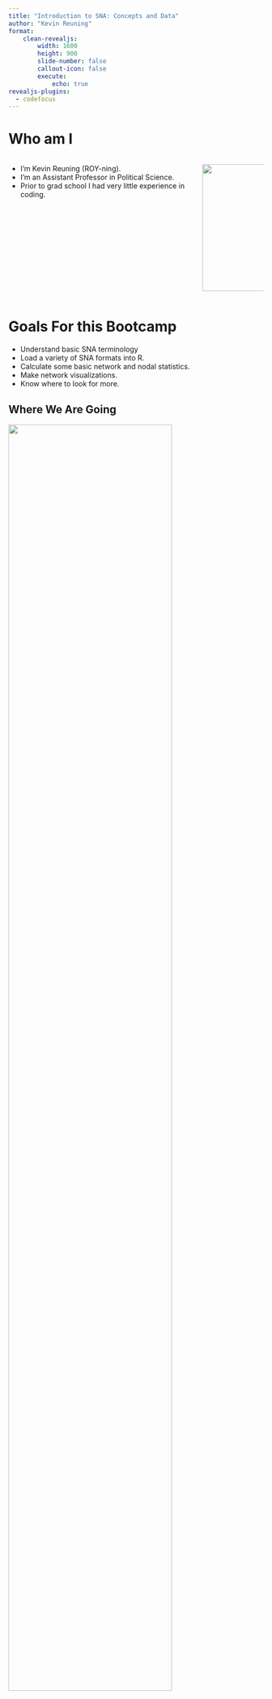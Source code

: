 ```yaml
---
title: "Introduction to SNA: Concepts and Data"
author: "Kevin Reuning"
format: 
    clean-revealjs:
        width: 1600
        height: 900
        slide-number: false
        callout-icon: false
        execute:
            echo: true
revealjs-plugins:
  - codefocus
---
```


<!--

Double check the simple example early on. Something is wrong with the labeling. 
weighted=NA, in adjacency matrix 
Add: library(igraph) to the first time using igraph. 

--> 
# Who am I

:::: {.columns}

::: {.column width="75%"}
- I'm Kevin Reuning (ROY-ning). 
- I'm an Assistant Professor in Political Science. 
- Prior to grad school I had very little experience in coding. 
:::

::: {.column width="25%"}
![](images/profile.jpg){width="250" fig-align="right"}
:::

::::

# Goals For this Bootcamp 

- Understand basic SNA terminology
- Load a variety of SNA formats into R.
- Calculate some basic network and nodal statistics. 
- Make network visualizations. 
- Know where to look for more. 

## Where We Are Going {.nostretch}

![](images/sppq.png){width="80%" fig-align="center"}


# Goals for Today

- Go over some basic language of social network analysis. 
- Load some SNA data into R.
- Start manipulating that 

# Social Network Concepts

## Nodes/Vertices and Edges

SNA focuses on the relationships between different entities: 

- **Nodes** or **Vertices**: The entities that make-up your network.
    - Ex: individuals, animals, organizations, counties, ...
- **Edges:** The relationships that make-up your network. 
    - Ex: Friendship, proximity, exchange of goods, ...

## Edges - Variation and Types

Edges comes in many flavors and can be divided between states and events. 

- States: The relationship is **on-going** (not forever necessarily but it exists overtime)
  - Types: Similarities, Roles, Cognition 
- Events: The relationship is captured by some discrete moment in time.
  - Types: Interactions and Flows. 

## How Events relate to States

Often we use events to identify a state: 

- Two students that are often seen together are likely to be friends. 
- Two students that text often are likely to be friends.  

. . .

We also can think that events lead to a state: 

- Interacting with someone might lead to a friendship. 

## Edge Differences and Attributes

- Edges can be directed or undirected:
    - Directed: Point from node A to node B.
    - Undirected: Are between node A and node B.

. . . 

- Edges can also be weighted. Examples:
    - The amount of trade flowing from country A to country B.
    - How long two individuals have known each other. 
    - The valence of a feelings towards another node (negative to positive)


## Adjacency Matrix 

Networks can be written out as adjacency matrix: 

:::: {.columns}
::: {.column width="40%"}
$$
\mathbf{A} = \left[\begin{array}
{rrr}
0 & 0 & 1 & 0 \\
0 & 0 & 0 & 0 \\
1 & 1 & 0 & 1 \\
1 & 0 & 1 & 0 \\
\end{array}\right]
$$
:::

::: {.column width="60%"}
```r
#| echo: false 
library(igraph)
library(ggraph)
theme_set(theme_graph())
mat <- matrix(c(0,0,1,0,
                0,0,0,0,
                1,1,0,1,
                1,0,1,0), ncol=4, byrow=T)
colnames(mat) <- letters[1:4]
net <- graph_from_adjacency_matrix(mat)

set.seed(1)
ggraph(net) + 
    geom_edge_fan(color="springgreen4", 
    arrow=arrow(length=unit(.75, "cm"), type="closed"), 
    end_cap=circle(.5, "cm")) +
    geom_node_point(size=10) + 
    geom_node_text(aes(label=name), 
        repel=T, 
        nudge_y=.1, size=8)

```

:::

::::

Adjacency matrices are written in row-to-column format. Undirected networks will always have a symmetric matrix

## Edge Lists

The other common way to make write out a network is through an edge list format: 

:::: {.columns}
::: {.column width="40%"}
```r
#| echo: false 
library(gt)
df <- as_data_frame(net, what="edges") 
gt(df) |> 
    tab_options(
        table.font.size=px(36)
    )

```

:::

::: {.column width="60%"}
```r
#| echo: false 

set.seed(1)
ggraph(net) + 
    geom_edge_fan(color="springgreen4", 
    arrow=arrow(length=unit(.75, "cm"), type="closed"), 
    end_cap=circle(.5, "cm")) +
    geom_node_point(size=10) + 
    geom_node_text(aes(label=name), 
        repel=T, 
        nudge_y=.1, size=8)

```

:::

::::

# R and SNA

There are two major sets of R libraries used for networking: 


- [igraph](https://igraph.org/): A lot of more basic analysis options, also has python and and C versions as well. Overall easier to manipulate your network objects.
- [statnet](https://statnet.org/): Has access to more advanced analysis, but a lot of it is divided up into additional libraries. 

## Following along

You need to learn by doing. If you haven't opened RStudio yet, do so now.

## Network Data Formats

There are a variety of ways that networks are saved/shared:

- As a csv: 
    - Adjacency matrix or an edge list
    - Sometimes _additional_ data is provided in a secondary csv
- [Graphml](http://graphml.graphdrawing.org/): Relatively common open format that is easily editable.
- [GML](https://en.wikipedia.org/wiki/Graph_Modelling_Language): Common open format that is less easy to edit (in my opinion)
- [Pajek](https://en.wikipedia.org/wiki/Graph_Modelling_Language): Weird old format that is not well documented but still appears

## igraph Object 

In each case we need to load in data and turn it into an igraph object. 

As an igraph object we can easily apply a lot of network methods do it, plot it, etc. 


## Loading Network from an Adjacency Matrix

Start with a network of cocaine smugglers. Download the csv [here](data/COCAINE_JAKE.csv), more info [here](https://sites.google.com/site/ucinetsoftware/datasets/covert-networks/cocaine-smuggling?authuser=0)


Need to do the following: 

1. Load the csv into R, treating the row names appropriately `read.csv()`
    - Set `row.names=1` so that the first column is read in as row names.
2. Convert it to a matrix `as.matrix()`
3. Convert it to an igraph object `graph_from_adjacency_matrix()`


```r
library(igraph)
mat <- read.csv("data/COCAINE_JAKE.csv", row.names=1)
mat <- as.matrix(mat)
net <- graph_from_adjacency_matrix(mat, mode="directed", 
                                   weighted=T)
```

## `graph_from_adjacency_matrix()`

There are some options we can set: 

- `mode=` 
    - `"directed"` directed network
    - `"undirected"` undirected, using upper triangle to make
- `weighted=` 
    - `NULL` (default) the numbers in matrix give the _number_ of edges between.
    - `TRUE` creates edge weights. 
    - `NA` creates edges if they are greater than 0, ignore the rest.
- `diag=` where to include the diagonal, set to `FALSE` to ignore diagonals.
- `add.colnames=`
    - `NULL` (default) use column names as the vertex names. 
    - `NA` ignore the column names.


## igraph Object

Calling the igraph object by itself provides some details about the network, including some example edges: 

```r
net 

```

## Basic Functions

```r
vcount(net) # Number of vertices/nodes
ecount(net) # Number of edges 
```

## Basic Plot

We will make better plots later, but this gives us a quick idea of what our network looks like


```r
plot(net)
```

# Network Components

## Dividing Up a Network

- We can group vertices by who they can reach:
   - A **component** is the maximal (largest) group of vertices where every vertex within it can reach every other vertex.
   - Every network can be broken into 1 or more component(s).
- A vertex that cannot reach any other vertices is an **isolate**



## Some Components


```r
#| echo: false 
set.seed(1)
n <- 20
net_sample <- sample_gnp(n=n, p=.08, directed=F)

comp <- components(net_sample)
V(net_sample)$component <- letters[comp$membership]
ggraph(net_sample, "fr")  + 
    geom_edge_fan(color="black") +
    geom_node_point(size=10, aes(color=component)) 

```

:::{.center}
This network has `r comp$no` components, the largest has `r max(comp$csize)` vertices in it. 
:::

## Components with Directed Graphs

When a network is directed, then we need to think about direction.

- **Weak Component:** Is a component if we disregard direction of edges.
- **Strong Component:** Is a component if we follow direction of edges

## Strong/Weak Components:

```r
#| fig-subcap: 
#|     - "Broken into Strong Components"
#|     - "Broken into Weak Components"
#| layout-ncol: 2
#| echo: false

set.seed(1)
n <- 15
net_sample <- sample_gnp(n=n, p=.08, directed=T)

comp <- components(net_sample,  mode="weak")
V(net_sample)$component <- letters[comp$membership]
set.seed(1)
ggraph(net_sample, "fr")  + 
    geom_edge_fan(color="black", 
    arrow=arrow(length=unit(.5, "cm"), type="closed"), 
    end_cap=circle(.5, "cm")) +
    geom_node_point(size=10, aes(color=component)) 

comp <- components(net_sample,  mode="strong")
V(net_sample)$component <- letters[comp$membership]
set.seed(1)
ggraph(net_sample, "fr")  + 
    geom_edge_fan(color="black", 
    arrow=arrow(length=unit(.5, "cm"), type="closed"), 
    end_cap=circle(.5, "cm")) + 
    geom_node_point(size=10, aes(color=component)) 
```


## Calculating Components

```r
comps <- components(net, mode="strong")
comps$no ## Number of components
comps$csize ## Size of each component
comps$membership ## Membership for each node
```

# Loading Network from an Edge List

## Process 

Now we are going to use a network of political donors in Ohio. Download the edgelist data [here](data/edge_OH.csv) and the nodal data [here](data/meta_OH.csv). More info is [here](https://kevinreuning.com/resources/network_create/). 

Need to do the following: 

1. Load the edge list and nodal data into R as two different objects `read.csv()`
2. Combine them into an igraph object `graph_from_data_frame()`

```r
edge_df <- read.csv("data/edge_OH.csv")
node_df <- read.csv("data/meta_OH.csv")
net <- graph_from_data_frame(edge_df, vertices=node_df, directed=F)

```

## `graph_from_data_frame`

There are some options we can set: 

- `directed=`
    - Directed or not? `TRUE` or `FALSE`
- `vertices=`
    - Adding data to the vertices. The first column needs to match the identifiers used in the ede list. 

::: {.callout-warning}
You can only directly include isolates in edge lists if you have a vertex data frame.
:::

## igraph Object for Ohio Network 

```r
net
```

# Vertex and Edge Attributes

## Accessing Them

You can access vertex and edges in your Igraph object using `V()` or `E()`. This is useful to access attributes using `$variable`

```.r
V(net)$variable_1 ## Accesses the `variable_1` vertex attribute
E(net)$variable_1 ## Accesses the `variable_1` edge attribute
```

## Example 

There is a `Total` vertex attribute which is the total amount donated: 

```r
V(net)$Total[1:10] ## Access the first 10 
```

## Deleting Vertices 

This can be helpful in deleting vertices with the `delete_vertices()` function. Lets remove all vertices where they donated less than $2,000: 

```r
verts_delete <- V(net)[V(net)$Total < 2000]
sub_net <- delete_vertices(net, verts_delete)
vcount(sub_net)
```

## Deleting Edges 

We can do the same thing with edges, lets keep just the edges that are marked `"Strong"` in the `edge` edge attribute:

```r
components(net)$no ## Everything in 1 component
edges_delete <- E(net)[ E(net)$edge!= "Strong"]
trimmed_net <- delete_edges(net, edges_delete)
components(trimmed_net)$no ## New network is more split apart
```

## Adding Attributes

We can also add an attribute to the network. Here we add vertex attribute that indicates what component everyone is in:

```r
comps <- components(trimmed_net)
V(trimmed_net)$Comp <- LETTERS[comps$membership]
V(trimmed_net)$Comp[1:10]
```

`comps$membership` returns a numeric indicator of membership in a component. I use `LETTERS[]` to convert that into a letter instead of a number. 

# Other Formats 

## Loading Network Formatted Data

The `read_graph()` function can load in a variety of native network formats. You should set `format=` when you call it: 

For example using this [ground squirrel data](data/ground_squirrel_smith_2017a.graphml)

```r
net <- read_graph("data/ground_squirrel_smith_2017a.graphml", 
    format="graphml")
net
```

# Putting it Together

## Test your Knowledge

The next slide has a bunch of datasets for networks. I want you to do the following:

- Find a network you think is interesting, download it. 
- Open the network in R
- Calculate the number of vertices, edges, and the number of components. 
- Create a vertex attribute for component membership. 

## Databases of Data

- Netzschleuder: <https://networks.skewed.de/> 
    - Click the "CSV" option to download them, the other formats use a strange file compression. 
    - This has some _very_ large networks
- Animal Social Network Repository: <https://bansallab.github.io/asnr/data.html> 
    - Hosted on github, once you find the network, click on the "graphml" to show the data, and then there is a download button the right side with a downward arrow. 
- UCINET Data: <https://sites.google.com/site/ucinetsoftware/datasets> 
    - Has canonical datasets, poorly maintained. 
